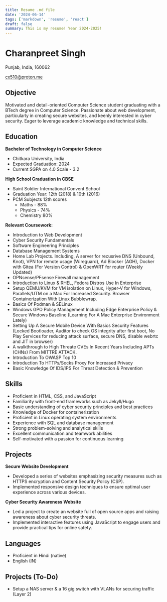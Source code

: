 ```yaml
---
title: Resume .md file
date: '2024-06-14'
tags: ['markdown', 'resume', 'react']
draft: false
summary: This is my resume! Year 2024-2025!
---
```


# Charanpreet Singh

Punjab, India, 160062

[cx510@proton.me](cx510@proton.me)

## Objective

Motivated and detail-oriented Computer Science student graduating with a BTech degree in Computer Science. Passionate about web development, particularly in creating secure websites, and keenly interested in cyber security. Eager to leverage academic knowledge and technical skills.

## Education

**Bachelor of Technology in Computer Science**

- Chitkara University, India  
- Expected Graduation: 2024
- Current SGPA on 4.0 Scale - 3.2

**High School Graduation in CBSE**

- Saint Soldier International Convent School
- Graduation Year: 12th (2018) & 10th (2016)
- PCM Subjects 12th scores
  - Maths - 88%
  - Physics - 74%
  - Chemistry 80%

**Relevant Coursework:**

- Introduction to Web Development
- Cyber Security Fundamentals
- Software Engineering Principles
- Database Management Systems
- Home Lab Projects. Including, A server for recusrive DNS (Unbound, Knot), VPN for remote usage (Wireguard), Ad Blocker (AGH), Docker with Gitea (For Version Control) & OpenWRT for router (Weekly Updated)
- OPNsense/PFsense Firewall management
- Introduction to Linux & RHEL, Fedora Distros Use In Enterprise
- Setup QEMU/KVM for VM isolation on Linux, Hyper-V for Windows, Parallels/UTM on a Mac For Increased Security. Browser Containerization With Linux Bubblewrap.
- Basics Of Podman & SELinux
- Windows GPO Policy Management Including Edge Enterprise Policy & Secure Windows Baseline (Learning For A Mac Enterprise Environment Lately)
- Setting Up A Secure Mobile Device With Basics Security Features (Locked Bootloader, Auditor to check OS integrity after first boot, No Play Services for reducing attack surface, secure DNS, disable webrtc and JIT in browser)
- A walkthrough to High Threate CVEs In Recent Years Including APTs (CHNs) From MITTRE ATTACK.
- Introduction To OWASP Top 10
- Introduction To HTTPs/Socks Proxy For Increased Privacy
- Basic Knowledge Of IDS/IPS For Threat Detection & Prevention

## Skills

- Proficient in HTML, CSS, and JavaScript
- Familiarity with front-end frameworks such as Jekyll/Hugo
- Basic understanding of cyber security principles and best practices
- Knowledge of Docker for containerization
- Proficient in Linux operating system environments
- Experience with SQL and database management
- Strong problem-solving and analytical skills
- Excellent communication and teamwork abilities
- Self-motivated with a passion for continuous learning

## Projects

**Secure Website Development**

- Developed a series of websites emphasizing security measures such as HTTPS encryption and Content Security Policy (CSP).
- Implemented responsive design techniques to ensure optimal user experience across various devices.

**Cyber Security Awareness Website**

- Led a project to create an website full of open source apps and raising awareness about cyber security threats.
- Implemented interactive features using JavaScript to engage users and provide practical tips for online safety.

## Languages

- Proficient in Hindi (native)
- English (IN)

## Projects (To-Do)

- Setup a NAS server & a 16 gig switch with VLANs for securing traffic (Layer 2)